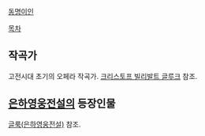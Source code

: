 [[동명이인]]

[[목차]]

== 작곡가 == 
고전시대 초기의 오페라 작곡가.
[[크리스토프 빌리발트 글루크]] 참조.

== [[은하영웅전설]]의 등장인물 ==
[[글룩(은하영웅전설)]] 참조.
